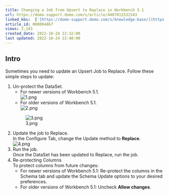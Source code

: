 ```yaml
---
title: Changing a Job from Upsert to Replace in Workbench 5.1
url: https://domo-support.domo.com/s/article/4407011531543
linked_kbs:  ['[https://domo-support.domo.com/s/knowledge-base/](https://domo-support.domo.com/s/knowledge-base/)', '[https://domo-support.domo.com/s/](https://domo-support.domo.com/s/)', '[https://domo-support.domo.com/s/topic/0TO5w000000ZammGAC](https://domo-support.domo.com/s/topic/0TO5w000000ZammGAC)', '[https://domo-support.domo.com/s/topic/0TO5w000000ZaoPGAS](https://domo-support.domo.com/s/topic/0TO5w000000ZaoPGAS)', '[https://domo-support.domo.com/s/topic/0TO5w000000ZapUGAS](https://domo-support.domo.com/s/topic/0TO5w000000ZapUGAS)', '[https://domo-support.domo.com/s/article/4407011531543](https://domo-support.domo.com/s/article/4407011531543)', '[https://domo-support.domo.com/s/topic/0TO5w000000ZapUGAS/workbench-51](https://domo-support.domo.com/s/topic/0TO5w000000ZapUGAS/workbench-51)', '[https://domo-support.domo.com/s/article/360043429933](https://domo-support.domo.com/s/article/360043429933)', '[https://domo-support.domo.com/s/article/360043429953](https://domo-support.domo.com/s/article/360043429953)', '[https://domo-support.domo.com/s/article/360042925494](https://domo-support.domo.com/s/article/360042925494)', '[https://domo-support.domo.com/s/article/4408174643607](https://domo-support.domo.com/s/article/4408174643607)', '[https://domo-support.domo.com/s/article/360043429913](https://domo-support.domo.com/s/article/360043429913)', '[https://domo-support.domo.com/s/login/](https://domo-support.domo.com/s/login/)']
article_id: 000004867
views: 2,143
created_date: 2022-10-24 22:32:00
last updated: 2022-10-24 22:40:00
---
```




Intro
-----


Sometimes you need to update an Upsert Job to Replace. Follow these simple steps to update:


1. Un-protect the DataSet.
	* For newer versions of Workbench 5.1.  
	![1.png](1.png)
	* For older versions of Workbench 5.1.  
	![2.png](2.png)  
	  
	![3.png](3.png)
2. Update the job to Replace.  
In the Configure Tab, change the Update method to **Replace**.  
![4.png](4.png)
3. Run the job.  
Once the DataSet has been updated to Replace, run the job.
4. Re-protecting Columns  
To protect columns from future changes:
	* For newer versions of Workbench 5.1: Re-protect the columns in the Schema tab and update the Schema Update options to your desired preferences.
	* For older versions of Workbench 5.1: Uncheck **Allow changes**.
